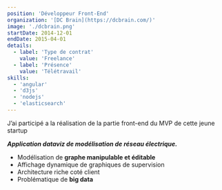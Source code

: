 ```yaml
---
position: 'Développeur Front-End'
organization: '[DC Brain](https://dcbrain.com/)'
image: './dcbrain.png'
startDate: 2014-12-01
endDate: 2015-04-01
details:
  - label: 'Type de contrat'
    value: 'Freelance'
  - label: 'Présence'
    value: 'Télétravail'
skills:
  - 'angular'
  - 'd3js'
  - 'nodejs'
  - 'elasticsearch'
---
```


J’ai participé a la réalisation de la partie front-end du MVP de cette jeune startup

**_Application dataviz de modélisation de réseau électrique._**

- Modélisation de **graphe manipulable et éditable**
- Affichage dynamique de graphiques de supervision
- Architecture riche coté client
- Problématique de **big data**
